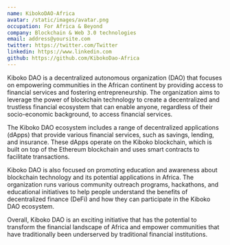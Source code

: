 ```yaml
---
name: KibokoDAO-Africa
avatar: /static/images/avatar.png
occupation: For Africa & Beyond
company: Blockchain & Web 3.0 technologies
email: address@yoursite.com
twitter: https://twitter.com/Twitter
linkedin: https://www.linkedin.com
github: https://github.com/KibokoDao-Africa
---
```


Kiboko DAO is a decentralized autonomous organization (DAO) that focuses on empowering communities in the African continent by providing access to financial services and fostering entrepreneurship. The organization aims to leverage the power of blockchain technology to create a decentralized and trustless financial ecosystem that can enable anyone, regardless of their socio-economic background, to access financial services.

The Kiboko DAO ecosystem includes a range of decentralized applications (dApps) that provide various financial services, such as savings, lending, and insurance. These dApps operate on the Kiboko blockchain, which is built on top of the Ethereum blockchain and uses smart contracts to facilitate transactions.

Kiboko DAO is also focused on promoting education and awareness about blockchain technology and its potential applications in Africa. The organization runs various community outreach programs, hackathons, and educational initiatives to help people understand the benefits of decentralized finance (DeFi) and how they can participate in the Kiboko DAO ecosystem.

Overall, Kiboko DAO is an exciting initiative that has the potential to transform the financial landscape of Africa and empower communities that have traditionally been underserved by traditional financial institutions.
